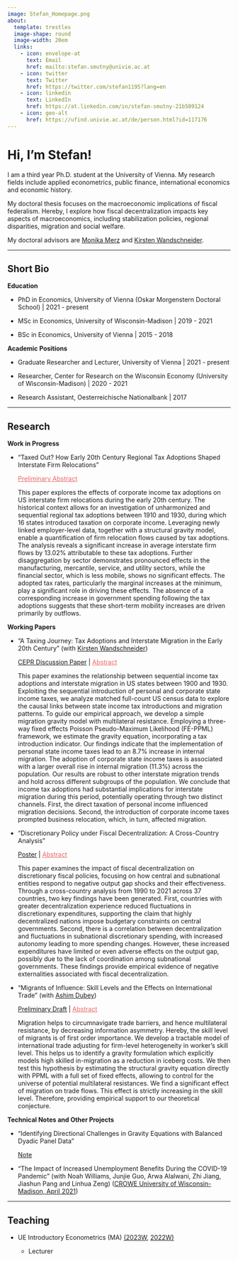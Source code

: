---
image: Stefan_Homepage.png
about:
  template: trestles
  image-shape: round
  image-width: 20em
  links:
    - icon: envelope-at
      text: Email
      href: mailto:stefan.smutny@univie.ac.at
    - icon: twitter
      text: Twitter
      href: https://twitter.com/stefan1195?lang=en
    - icon: linkedin
      text: LinkedIn
      href: https://at.linkedin.com/in/stefan-smutny-21b509124
    - icon: geo-alt
      href: https://ufind.univie.ac.at/de/person.html?id=117176
---

# Hi, I'm Stefan!

I am a third year Ph.D. student at the University of Vienna. My research fields include applied econometrics, public finance, international economics and economic history.

My doctoral thesis focuses on the macroeconomic implications of fiscal federalism. Hereby, I explore how fiscal decentralization impacts key aspects of macroeconomics, including stabilization policies, regional disparities, migration and social welfare.

My doctoral advisors are [Monika Merz](https://sites.google.com/view/monikamerz) and [Kirsten Wandschneider](https://wirtschaftsgeschichte.univie.ac.at/menschen/wissenschaftliche-mitarbeiterinnen/wandschneider-kirsten/).

------------------------------------------------------------------------

## Short Bio

**Education**

- PhD in Economics, University of Vienna (Oskar Morgenstern Doctoral School) \| 2021 - present

- MSc in Economics, University of Wisconsin-Madison \| 2019 - 2021

- BSc in Economics, University of Vienna \| 2015 - 2018

**Academic Positions**

- Graduate Researcher and Lecturer, University of Vienna \| 2021 - present

- Researcher, Center for Research on the Wisconsin Economy (University of Wisconsin-Madison) \| 2020 - 2021

- Research Assistant, Oesterreichische Nationalbank \| 2017

------------------------------------------------------------------------

## Research

**Work in Progress**

- "Taxed Out? How Early 20th Century Regional Tax Adoptions Shaped Interstate Firm Relocations"

  <a data-bs-toggle="collapse" data-bs-target="#collapseExample2" aria-expanded="false" aria-controls="collapseExample2" style="cursor: pointer; text-decoration: underline; color: #eb6864;">
  Preliminary Abstract
</a> <br>
<div class="collapse" id="collapseExample2" style="border: none;">
  <div class="card card-body no-border">
    This paper explores the effects of corporate income tax adoptions on US interstate firm relocations during the early 20th century. The historical context allows for an investigation of unharmonized and sequential regional tax adoptions between 1910 and 1930, during which 16 states introduced taxation on corporate income. Leveraging newly linked employer-level data, together with a structural gravity model, enable a quantification of firm relocation flows caused by tax adoptions. The analysis reveals a significant increase in average interstate firm flows by 13.02% attributable to these tax adoptions. Further disaggregation by sector demonstrates pronounced effects in the manufacturing, mercantile, service, and utility sectors, while the financial sector, which is less mobile, shows no significant effects. The adopted tax rates, particularly the marginal increases at the minimum, play a significant role in driving these effects. The absence of a corresponding increase in government spending following the tax adoptions suggests that these short-term mobility increases are driven primarily by outflows.  </div>
</div>


**Working Papers**

- "A Taxing Journey: Tax Adoptions and Interstate Migration in the Early 20th Century" (with [Kirsten Wandschneider](https://wirtschaftsgeschichte.univie.ac.at/en/people/faculty/wandschneider-kirsten/))

  [CEPR Discussion Paper](https://cepr.org/publications/dp18729) \| <a data-bs-toggle="collapse" data-bs-target="#collapseExample" aria-expanded="false" aria-controls="collapseExample" style="cursor: pointer; text-decoration: underline; color: #eb6864;">
  Abstract
</a> <br>
<div class="collapse" id="collapseExample">
  <div class="card card-body no-border">
    This paper examines the relationship between sequential income tax adoptions and interstate migration in US states between 1900 and 1930. Exploiting the sequential introduction of personal and corporate state income taxes, we analyze matched full-count US census data to explore the causal links between state income tax introductions and migration patterns. To guide our empirical approach, we develop a simple migration gravity model with multilateral resistance. Employing a three-way fixed effects Poisson Pseudo-Maximum Likelihood (FE-PPML) framework, we estimate the gravity equation, incorporating a tax introduction indicator. Our findings indicate that the implementation of personal state income taxes lead to an 8.7% increase in internal migration. The adoption of corporate state income taxes is associated with a larger overall rise in internal migration (11.3%) across the population. Our results are robust to other interstate migration trends and hold across different subgroups of the population.  We conclude that income tax adoptions had substantial implications for interstate migration during this period, potentially operating through two distinct channels. First, the direct taxation of personal income influenced migration decisions. Second, the introduction of corporate income taxes prompted business relocation, which, in turn, affected migration. </div>
</div>


- "Discretionary Policy under Fiscal Decentralization: A Cross-Country Analysis" 

  [Poster](StabilizationPolicy_Poster.pdf) \| <a data-bs-toggle="collapse" data-bs-target="#collapseExample2" aria-expanded="false" aria-controls="collapseExample2" style="cursor: pointer; text-decoration: underline; color: #eb6864;">
  Abstract
</a> <br>
<div class="collapse" id="collapseExample2" style="border: none;">
  <div class="card card-body no-border">
    This paper examines the impact of fiscal decentralization on discretionary fiscal policies, focusing on how central and subnational entities respond to negative output gap shocks and their effectiveness. Through a cross-country analysis from 1990 to 2021 across 37 countries, two key findings have been generated. First, countries with greater decentralization experience reduced fluctuations in discretionary expenditures, supporting the claim that highly decentralized nations impose budgetary constraints on central governments. Second, there is a correlation between decentralization and fluctuations in subnational discretionary spending, with increased autonomy leading to more spending changes. However, these increased expenditures have limited or even adverse effects on the output gap, possibly due to the lack of coordination among subnational governments. These findings provide empirical evidence of negative externalities associated with fiscal decentralization. </div>
</div>

- "Migrants of Influence: Skill Levels and the Effects on International Trade" (with [Ashim Dubey](https://sites.google.com/view/ashim-dubey))

  [Preliminary Draft](https://drive.google.com/file/d/1t8L7Jj5MSBhZhVJQYEr1DryyB3HkUiO-/view) \| <a data-bs-toggle="collapse" data-bs-target="#collapseExample3" aria-expanded="false" aria-controls="collapseExample3" style="cursor: pointer; text-decoration: underline; color: #eb6864;">
  Abstract
</a> <br>
<div class="collapse" id="collapseExample3" style="border: none;">
  <div class="card card-body no-border">
    Migration helps to circumnavigate trade barriers, and hence multilateral resistance, by decreasing information asymmetry. Hereby, the skill level of migrants is of first order importance. We develop a tractable model of international trade adjusting for firm-level heterogeneity in worker's skill level. This helps us to identify a gravity formulation which explicitly models high skilled in-migration as a reduction in iceberg costs. We then test this hypothesis by estimating the structural gravity equation directly with PPML with a full set of fixed effects, allowing to control for the universe of potential multilateral resistances. We find a significant effect of migration on trade flows. This effect is strictly increasing in the skill level. Therefore, providing empirical support to our theoretical conjecture. </div>
</div>

**Technical Notes and Other Projects**

- "Identifying Directional Challenges in Gravity Equations with Balanced Dyadic Panel Data"

  [Note](Note_Direction.pdf)

- "The Impact of Increased Unemployment Benefits During the COVID-19 Pandemic" (with Noah Williams, Junjie Guo, Arwa Alalwani, Zhi Jiang, Jiashun Pang and Linhua Zeng) ([CROWE University of Wisconsin-Madison, April 2021](https://crowe.wisc.edu/2021/04/01/the-impact-of-increased-unemployment-benefits-during-the-covid-19-pandemic/))

------------------------------------------------------------------------

## Teaching

-   UE Introductory Econometrics (MA) [(2023W](https://ufind.univie.ac.at/de/course.html?lv=040115&semester=2023W), [2022W)](https://ufind.univie.ac.at/de/course.html?lv=040115&semester=2022W)

    -   Lecturer
    
    
    
    
    
    
    
    
    
